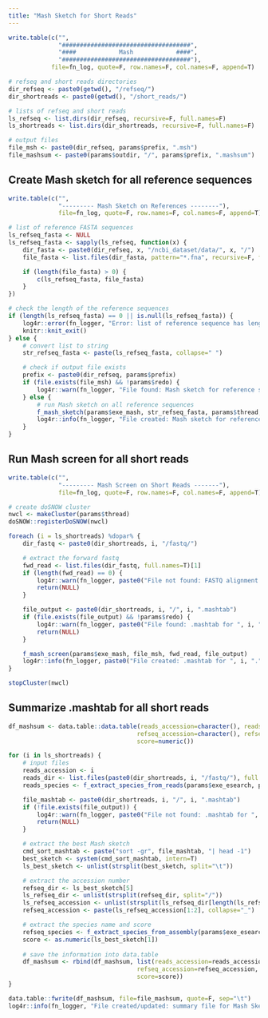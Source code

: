 ```yaml
---
title: "Mash Sketch for Short Reads"
---
```


```r
write.table(c("",
              "####################################",
              "####            Mash            ####",
              "####################################"),
            file=fn_log, quote=F, row.names=F, col.names=F, append=T)

# refseq and short reads directories
dir_refseq <- paste0(getwd(), "/refseq/")
dir_shortreads <- paste0(getwd(), "/short_reads/")

# lists of refseq and short reads
ls_refseq <- list.dirs(dir_refseq, recursive=F, full.names=F)
ls_shortreads <- list.dirs(dir_shortreads, recursive=F, full.names=F)

# output files
file_msh <- paste0(dir_refseq, params$prefix, ".msh")
file_mashsum <- paste0(params$outdir, "/", params$prefix, ".mashsum")
```

## Create Mash sketch for all reference sequences
```r
write.table(c("",
              "--------- Mash Sketch on References --------"),
              file=fn_log, quote=F, row.names=F, col.names=F, append=T)

# list of reference FASTA sequences
ls_refseq_fasta <- NULL
ls_refseq_fasta <- sapply(ls_refseq, function(x) {
    dir_fasta <- paste0(dir_refseq, x, "/ncbi_dataset/data/", x, "/")
    file_fasta <- list.files(dir_fasta, pattern="*.fna", recursive=F, full.names=T)

    if (length(file_fasta) > 0) {
        c(ls_refseq_fasta, file_fasta)
    }
})

# check the length of the reference sequences
if (length(ls_refseq_fasta) == 0 || is.null(ls_refseq_fasta)) {
    log4r::error(fn_logger, "Error: list of reference sequence has length zero. Exited.")
    knitr::knit_exit()
} else {
    # convert list to string
    str_refseq_fasta <- paste(ls_refseq_fasta, collapse=" ")

    # check if output file exists
    prefix <- paste0(dir_refseq, params$prefix)
    if (file.exists(file_msh) && !params$redo) {
        log4r::warn(fn_logger, "File found: Mash sketch for reference sequences. Skipped.")
    } else {
        # run Mash sketch on all reference sequences
        f_mash_sketch(params$exe_mash, str_refseq_fasta, params$thread, prefix)
        log4r::info(fn_logger, "File created: Mash sketch for reference sequences.")
    }
}
```

## Run Mash screen for all short reads
```r
write.table(c("",
              "--------- Mash Screen on Short Reads -------"),
              file=fn_log, quote=F, row.names=F, col.names=F, append=T)

# create doSNOW cluster
nwcl <- makeCluster(params$thread)
doSNOW::registerDoSNOW(nwcl)

foreach (i = ls_shortreads) %dopar% {
    dir_fastq <- paste0(dir_shortreads, i, "/fastq/")

    # extract the forward fastq
    fwd_read <- list.files(dir_fastq, full.names=T)[1]
    if (length(fwd_read) == 0) {
        log4r::warn(fn_logger, paste0("File not found: FASTQ alignment for ", i, ". Skipped."))
        return(NULL)
    }

    file_output <- paste0(dir_shortreads, i, "/", i, ".mashtab")
    if (file.exists(file_output) && !params$redo) {
        log4r::warn(fn_logger, paste0("File found: .mashtab for ", i, ". Skipped."))
        return(NULL)
    }

    f_mash_screen(params$exe_mash, file_msh, fwd_read, file_output)
    log4r::info(fn_logger, paste0("File created: .mashtab for ", i, "."))
}

stopCluster(nwcl)
```

## Summarize .mashtab for all short reads
```r
df_mashsum <- data.table::data.table(reads_accession=character(), reads_dir=character(), reads_species=character(),
                                    refseq_accession=character(), refseq_dir=character(), refseq_species=character(),
                                    score=numeric())

for (i in ls_shortreads) {
    # input files
    reads_accession <- i
    reads_dir <- list.files(paste0(dir_shortreads, i, "/fastq/"), full.names=T)[1]
    reads_species <- f_extract_species_from_reads(params$exe_esearch, params$efetch, i)

    file_mashtab <- paste0(dir_shortreads, i, "/", i, ".mashtab")
    if (!file.exists(file_output)) {
        log4r::warn(fn_logger, paste0("File not found: .mashtab for ", i, ". Skipped."))
        return(NULL)
    }

    # extract the best Mash sketch
    cmd_sort_mashtab <- paste("sort -gr", file_mashtab, "| head -1")
    best_sketch <- system(cmd_sort_mashtab, intern=T)
    ls_best_sketch <- unlist(strsplit(best_sketch, split="\t"))

    # extract the accession number
    refseq_dir <- ls_best_sketch[5]
    ls_refseq_dir <- unlist(strsplit(refseq_dir, split="/"))
    ls_refseq_accession <- unlist(strsplit(ls_refseq_dir[length(ls_refseq_dir)], split="_"))
    refseq_accession <- paste(ls_refseq_accession[1:2], collapse="_")

    # extract the species name and score
    refseq_species <- f_extract_species_from_assembly(params$exe_esearch, params$efetch, params$xtract, refseq_accession)
    score <- as.numeric(ls_best_sketch[1])
    
    # save the information into data.table
    df_mashsum <- rbind(df_mashsum, list(reads_accession=reads_accession, reads_dir=reads_dir, reads_species=reads_species,
                                    refseq_accession=refseq_accession, refseq_dir=refseq_dir, refseq_species=refseq_species,
                                    score=score))
}

data.table::fwrite(df_mashsum, file=file_mashsum, quote=F, sep="\t")
log4r::info(fn_logger, "File created/updated: summary file for Mash Sketches.")
```